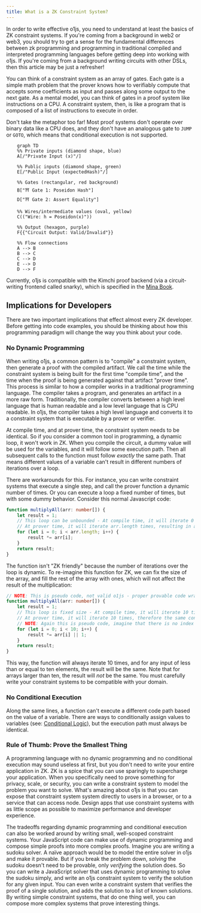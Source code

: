 ```yaml
---
title: What is a ZK Constraint System?
---
```



In order to write effective o1js, you need to understand at least the basics of ZK constraint
systems.  If you're coming from a background in web2 or web3, you should try to get a sense
for the fundamental differences between zk programming and programming in traditional compiled
and interpreted programming languages before getting deep into working with o1js.  If you're 
coming from a background writing circuits with other DSLs, then this article may be just a 
refresher!

You can think of a constraint system as an array of gates.  Each gate is a simple math problem
that the prover knows how to verifiably compute that accepts some coefficients as input and 
passes along some output to the next gate.  As a mental model, you can think of gates in a
proof system like instructions on a CPU.  A constraint system, then, is like a program that
is composed of a list of instructions to execute in order.

Don't take the metaphor too far!  Most proof systems don't operate over binary data like a 
CPU does, and they don't have an analogous gate to `JUMP` or `GOTO`, which means that
conditional execution is not supported.

```mermaid
    graph TD
    %% Private inputs (diamond shape, blue)
    A[/"Private Input (x)"/] 
    
    %% Public inputs (diamond shape, green)
    E[/"Public Input (expectedHash)"/]
    
    %% Gates (rectangular, red background)
    B["⛩️ Gate 1: Poseidon Hash"]
    D["⛩️ Gate 2: Assert Equality"]
    
    %% Wires/intermediate values (oval, yellow)
    C(("Wire: h = Poseidon(x)"))
    
    %% Output (hexagon, purple)
    F{{"Circuit Output: Valid/Invalid"}}
    
    %% Flow connections
    A --> B
    B --> C
    C --> D
    E --> D
    D --> F

```

Currently, o1js is compatible with the Kimchi proof backend (via a circuit-writing frontend 
called snarky), which is specified in the [Mina Book](https://o1-labs.github.io/proof-systems/specs/kimchi.html).

## Implications for Developers

There are two important implications that effect almost every ZK developer.  Before getting 
into code examples, you should be thinking about how this programming paradigm will change
the way you think about your code.

### No Dynamic Programming

When writing o1js, a common pattern is to "compile" a constraint system, then generate a proof
with the compiled artifact.  We call the time while the constraint system is being built for
the first time "compile time", and the time when the proof is being generated against that
artifact "prover time".  This process is similar to how a compiler works in a traditional
programming language.  The compiler takes a program, and generates an artifact in a more raw
form.  Traditionally, the compiler converts between a high level language that is human readable
and a low level language that is CPU readable.  In o1js, the compiler takes a high level
language and converts it to a constraint system that is executable by a prover or verifier.

At compile time, and at prover time, the constraint system needs to be identical.  So if you
consider a common tool in programming, a dynamic loop, it won't work in ZK.  When you compile
the circuit, a dummy value will be used for the variables, and it will follow some execution
path.  Then all subsequent calls to the function must follow _exactly_ the same path.  That
means different values of a variable can't result in different numbers of iterations over a
loop.

There are workarounds for this.  For instance, you can write constraint systems that execute 
a single step, and call the prover function a dynamic number of times.  Or you can execute a
loop a fixed number of times, but with some dummy behavior.  Consider this normal Javascript
code:

```ts
function multiplyAll(arr: number[]) {
    let result = 1;
    // This loop can be unbounded - At compile time, it will iterate 0 times, assuming we use a dummy value of [] for arr
    // At prover time, it will iterate arr.length times, resulting in a different constraint system, so the proof will not be valid
    for (let i = 0; i < arr.length; i++) {
        result *= arr[i];
    }
    return result;
}
```

The function isn't "ZK friendly" because the number of iterations over the loop is dynamic.
To re-imagine this function for ZK, we can fix the size of the array, and fill the rest of
the array with ones, which will not affect the result of the multiplication:

```ts
// NOTE: This is pseudo code, not valid o1js - proper provable code wraps all data in provable types
function multiplyAll(arr: number[]) {
    let result = 1;
    // This loop is fixed size - At compile time, it will iterate 10 times, regardless of the size of arr
    // At prover time, it will iterate 10 times, therefore the same constraint system will be generated, and the proof will be valid
    // NOTE: Again this is pseudo code, imagine that there is no index out of bounds error with arr[i]
    for (let i = 0; i < 10; i++) {
        result *= arr[i] || 1;
    }
    return result;
}
```

This way, the function will always iterate 10 times, and for any input of less than or equal
to ten elements, the result will be the same.  Note that for arrays larger than ten, the
result will _not_ be the same.  You must carefully write your constraint systems to be
compatible with your domain.

### No Conditional Execution

Along the same lines, a function can't execute a different code path based on the value of a
variable.  There are ways to conditionally assign values to variables (see: 
[Conditional Logic](/docs/writing-constraint-systems/conditional-logic.mdx)), but the
execution path must always be identical.

### Rule of Thumb: Prove the Smallest Thing

A programming language with no dynamic programming and no conditional execution may sound
useless at first, but you don't need to write your entire application in ZK.  ZK is a spice
that you can use sparingly to supercharge your application.  When you specifically need to
prove something for privacy, scale, or security, you can write a constraint system to 
model the problem you want to solve.  What's amazing about o1js is that you can expose that
constraint system system directly to users in a browser, or to a service that can access
node.  Design apps that use constraint systems with as little scope as possible to maximize
performance and developer experience.

The tradeoffs regarding dynamic programming and conditional execution can also be worked
around by writing small, well-scoped constraint systems.  Your JavaScript code can make
use of dynamic programming and compose simple proofs into more complex proofs.  Imagine
you are writing a sudoku solver.  A naïve approach would be to model the entire solver
in o1js and make it provable.  But if you break the problem down, _solving_ the sudoku
doesn't need to be provable, only _verifying_ the solution does.  So you can write a
JavaScript solver that uses dynamic programming to solve the sudoku simply, and write an
o1js constraint system to verify the solution for any given input.  You can even write a 
constraint system that verifies the proof of a single solution, and adds the solution to 
a list of known solutions.  By writing simple constraint systems, that do one thing well,
you can compose more complex systems that prove interesting things.
